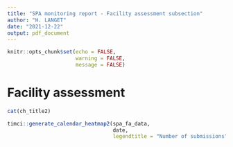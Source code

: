 ```yaml
---
title: "SPA monitoring report - Facility assessment subsection"
author: "H. LANGET"
date: "2021-12-22"
output: pdf_document
---
```


```r
knitr::opts_chunk$set(echo = FALSE,
                      warning = FALSE,
                      message = FALSE)
```

# Facility assessment

```r
cat(ch_title2)

timci::generate_calendar_heatmap2(spa_fa_data,
                                  date,
                                  legendtitle = "Number of submissions")
```
